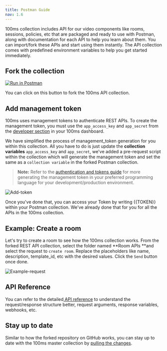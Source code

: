 ```yaml
---
title: Postman Guide
nav: 1.6
---
```


100ms collection includes API for our video components like rooms, sessions, policies, etc that are packaged and ready to use with Postman, along with documentation for each API to help you learn about them. You can import/fork these APIs and start using them instantly. The API collection comes with predefined environment variables to help you get started immediately.

## Fork the collection

[![Run in Postman](https://run.pstmn.io/button.svg)](https://god.gw.postman.com/run-collection/22726679-47dcd974-29d5-4965-a35b-bf9b74a8b25a?action=collection%2Ffork&collection-url=entityId%3D22726679-47dcd974-29d5-4965-a35b-bf9b74a8b25a%26entityType%3Dcollection%26workspaceId%3Dd9145dd6-337b-4761-81d6-21a30b4147a2#?env%5B100ms%20API%20Environment%5D=W3sia2V5IjoiSE9TVCIsInZhbHVlIjoiaHR0cHM6Ly9hcGkuMTAwbXMubGl2ZS92Mi8iLCJlbmFibGVkIjp0cnVlLCJ0eXBlIjoiZGVmYXVsdCIsInNlc3Npb25WYWx1ZSI6Imh0dHBzOi8vYXBpLjEwMG1zLmxpdmUvdjIvIiwic2Vzc2lvbkluZGV4IjowfSx7ImtleSI6IlRPS0VOIiwidmFsdWUiOiI8WU9VUl9NQU5BR0VNRU5UX1RPS0VOPiIsImVuYWJsZWQiOnRydWUsInR5cGUiOiJkZWZhdWx0Iiwic2Vzc2lvblZhbHVlIjoiPFlPVVJfTUFOQUdFTUVOVF9UT0tFTj4iLCJzZXNzaW9uSW5kZXgiOjF9XQ==)

You can click on this button to fork the 100ms API collection.

## Add management token

100ms uses management tokens to authenticate REST APIs. To create the management token, you must use the `app_access_key` and `app_secret` from the [developer section](https://dashboard.100ms.live/developer) in your 100ms dashboard.

We have simplified the process of management_token generation for you within this collection. All you have to do is just update the **collection variables** `app_access_key` and `app_secret`, we've added a pre-request script within the collection which will generate the management token and set the same as a `collection variable` in the forked Postman collection.

> **Note:** Refer to the [authentication and tokens guide](https://100ms.live/docs/server-side/v2/introduction/authentication-and-tokens#code-sample-generate-management-token) for more generating the management token in your preferred programming language for your development/production environment.

![Add-token](/docs/v2/token.png)

Once you've done that, you can access your Token by writing {{TOKEN}} within your Postman collection. We've already done that for you for all the APIs in the 100ms collection.

## Example: Create a room

Let's try to create a room to see how the 100ms collection works. From the forked REST API collection, select the folder named **Room APIs **and select the request to `create room`. Replace the placeholders like name, description, template_id, etc with the desired values. Click the `Send` button once done.

![Example-request](/docs/v2/request-response.png)

## API Reference

You can refer to the detailed[ API reference](/server-side/v2/Rooms/object) to understand the request/response structure better, request arguments, response variables, webhooks, etc.

## Stay up to date

Similar to how the forked repository on GitHub works, you can stay up to date with the 100ms master collection by [pulling the changes](https://learning.postman.com/docs/collaborating-in-postman/version-control/#pulling-updates).
